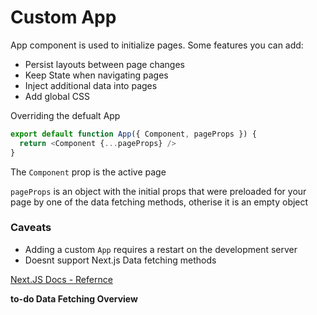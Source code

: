 # Custom App

App component is used to initialize pages. Some features you can add:
- Persist layouts between page changes
- Keep State when navigating pages
- Inject additional data into pages
- Add global CSS

Overriding the defualt App
```js
export default function App({ Component, pageProps }) {
  return <Component {...pageProps} />
}

```

The `Component` prop is the active page

`pageProps` is an object with the initial props that were preloaded for your page by one of the data fetching methods, otherise it is an empty object

### Caveats
- Adding a custom `App` requires a restart on the development server
- Doesnt support Next.js Data fetching methods

[Next.JS Docs - Refernce](https://nextjs.org/docs/advanced-features/custom-app)

**to-do Data Fetching Overview**
